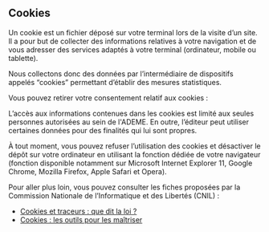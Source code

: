 ## Cookies
Un cookie est un fichier déposé sur votre terminal lors de la visite d’un site. Il a pour but de collecter des informations relatives à votre navigation et de vous adresser des services adaptés à votre terminal (ordinateur, mobile ou tablette).

Nous collectons donc des données par l’intermédiaire de dispositifs appelés “cookies” permettant d’établir des mesures statistiques.

<CookiesTable />
Vous pouvez retirer votre consentement relatif aux cookies : <CookiesButton />

L’accès aux informations contenues dans les cookies est limité aux seules personnes autorisées au sein de l'ADEME. En outre, l’éditeur peut utiliser certaines données pour des finalités qui lui sont propres.

À tout moment, vous pouvez refuser l’utilisation des cookies et désactiver le dépôt sur votre ordinateur en utilisant la fonction dédiée de votre navigateur (fonction disponible notamment sur Microsoft Internet Explorer 11, Google Chrome, Mozilla Firefox, Apple Safari et Opera).

Pour aller plus loin, vous pouvez consulter les fiches proposées par la Commission Nationale de l’Informatique et des Libertés (CNIL) :

- [Cookies et traceurs : que dit la loi ?](https://www.cnil.fr/fr/cookies-et-traceurs-que-dit-la-loi)
- [Cookies : les outils pour les maîtriser](https://www.cnil.fr/fr/cookies-les-outils-pour-les-maitriser)
